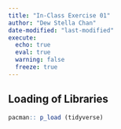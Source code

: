 ```yaml
---
title: "In-Class Exercise 01"
author: "Dew Stella Chan"
date-modified: "last-modified"
execute:
  echo: true
  eval: true
  warning: false
  freeze: true
---
```



## Loading of Libraries

```r
pacman:: p_load (tidyverse)
```

